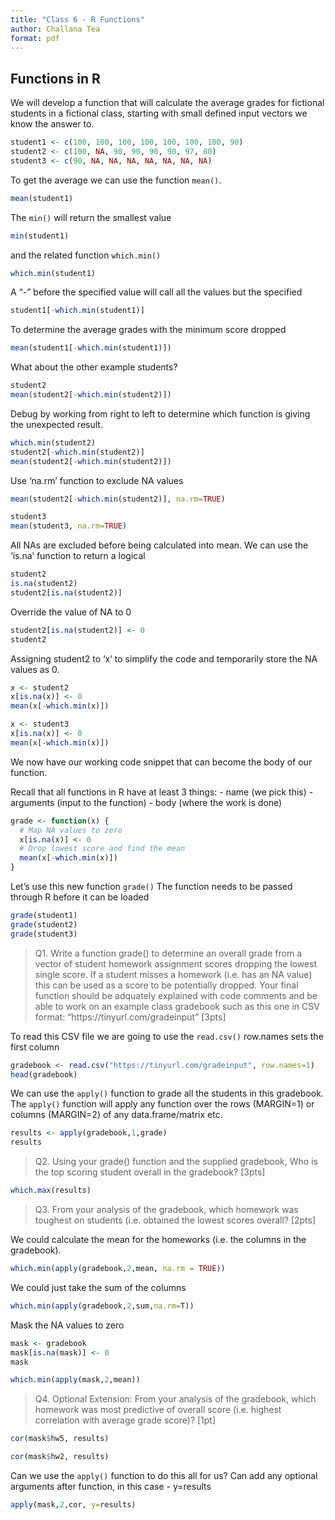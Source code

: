 ```yaml
---
title: "Class 6 - R Functions"
author: Challana Tea
format: pdf
---
```


## Functions in R

We will develop a function that will calculate the average grades for fictional students in a fictional class, starting with small defined input vectors we know the answer to.

```r
student1 <- c(100, 100, 100, 100, 100, 100, 100, 90)
student2 <- c(100, NA, 90, 90, 90, 90, 97, 80)
student3 <- c(90, NA, NA, NA, NA, NA, NA, NA)
```

To get the average we can use the function `mean()`. 

```r
mean(student1)
```
The `min()` will return the smallest value
```r
min(student1)
```

and the related function `which.min()`
```r
which.min(student1)
```
A "-" before the specified value will call all the values but the specified

```r
student1[-which.min(student1)]
```
To determine the average grades with the minimum score dropped

```r
mean(student1[-which.min(student1)])
```

What about the other example students?
```r
student2
mean(student2[-which.min(student2)])
```
Debug by working from right to left to determine which function is giving the unexpected result.
```r
which.min(student2)
student2[-which.min(student2)]
mean(student2[-which.min(student2)])
```

Use 'na.rm' function to exclude NA values
```r
mean(student2[-which.min(student2)], na.rm=TRUE)
```
```r
student3
mean(student3, na.rm=TRUE)
```
All NAs are excluded before being calculated into mean.
We can use the 'is.na' function to return a logical
```r
student2
is.na(student2)
student2[is.na(student2)]
```
Override the value of NA to 0
```r
student2[is.na(student2)] <- 0
student2
```
Assigning student2 to 'x' to simplify the code and temporarily store the NA values as 0.
```r
x <- student2
x[is.na(x)] <- 0
mean(x[-which.min(x)])
```
```r
x <- student3
x[is.na(x)] <- 0
mean(x[-which.min(x)])
```
We now have our working code snippet that can become the body of our function.

Recall that all functions in R have at least 3 things:
- name (we pick this)
- arguments (input to the function)
- body (where the work is done)

```r
grade <- function(x) {
  # Map NA values to zero
  x[is.na(x)] <- 0
  # Drop lowest score and find the mean
  mean(x[-which.min(x)])
}
```

Let's use this new function `grade()`
The function needs to be passed through R before it can be loaded
```r
grade(student1)
grade(student2)
grade(student3)
```


> Q1. Write a function grade() to determine an overall grade from a vector of student homework assignment scores dropping the lowest single score. If a student misses a homework (i.e. has an NA value) this can be used as a score to be potentially dropped. Your final function should be adquately explained with code comments and be able to work on an example class gradebook such as this one in CSV format: “https://tinyurl.com/gradeinput” [3pts]

To read this CSV file we are going to use the `read.csv()`
row.names sets the first column
```r
gradebook <- read.csv("https://tinyurl.com/gradeinput", row.names=1)
head(gradebook)
```

We can use the `apply()` function to grade all the students in this gradebook. The `apply()` function will apply any function over the rows (MARGIN=1) or columns (MARGIN=2) of any data.frame/matrix etc.
```r
results <- apply(gradebook,1,grade)
results
```
>Q2. Using your grade() function and the supplied gradebook, Who is the top scoring student overall in the gradebook? [3pts]

```r
which.max(results)
```
>Q3. From your analysis of the gradebook, which homework was toughest on students (i.e. obtained the lowest scores overall? [2pts]

We could calculate the mean for the homeworks (i.e. the columns in the gradebook).

```r
which.min(apply(gradebook,2,mean, na.rm = TRUE))
```
We could just take the sum of the columns

```r
which.min(apply(gradebook,2,sum,na.rm=T))
```
Mask the NA values to zero
```r
mask <- gradebook
mask[is.na(mask)] <- 0
mask
```

```r
which.min(apply(mask,2,mean))
```

>Q4. Optional Extension: From your analysis of the gradebook, which homework was most predictive of overall score (i.e. highest correlation with average grade score)? [1pt]

```r
cor(mask$hw5, results)
```

```r
cor(mask$hw2, results)
```

Can we use the `apply()` function to do this all for us?
Can add any optional arguments after function, in this case - y=results
```r
apply(mask,2,cor, y=results)
```
